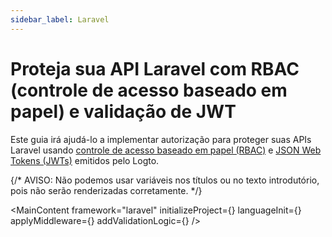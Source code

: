 ```yaml
---
sidebar_label: Laravel
---
```




# Proteja sua API Laravel com RBAC (controle de acesso baseado em papel) e validação de JWT

Este guia irá ajudá-lo a implementar autorização para proteger suas APIs Laravel usando [controle de acesso baseado em papel (RBAC)](/authorization/role-based-access-control) e [JSON Web Tokens (JWTs)](https://auth.wiki/jwt) emitidos pelo Logto.

{/* AVISO: Não podemos usar variáveis nos títulos ou no texto introdutório, pois não serão renderizadas corretamente. */}

<MainContent
  framework="laravel"
  initializeProject={<InitProject />}
  languageInit={<Init />}
  applyMiddleware={<ApplyMiddleware />}
  addValidationLogic={<AddValidationLogic framework="laravel" />}
/>

